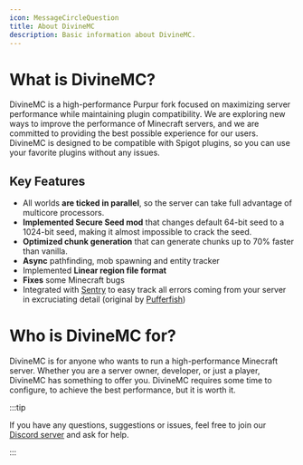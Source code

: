 ```yaml
---
icon: MessageCircleQuestion
title: About DivineMC
description: Basic information about DivineMC.
---
```


# What is DivineMC?
DivineMC is a high-performance Purpur fork focused on maximizing server performance while maintaining plugin compatibility. We are exploring new ways to improve the performance of Minecraft servers, and we are committed to providing the best possible experience for our users. DivineMC is designed to be compatible with Spigot plugins, so you can use your favorite plugins without any issues.

## Key Features
- All worlds **are ticked in parallel**, so the server can take full advantage of multicore processors.
- **Implemented Secure Seed mod** that changes default 64-bit seed to a 1024-bit seed, making it almost impossible to crack the seed.
- **Optimized chunk generation** that can generate chunks up to 70% faster than vanilla.
- **Async** pathfinding, mob spawning and entity tracker
- Implemented **Linear region file format**
- **Fixes** some Minecraft bugs
- Integrated with [Sentry](https://sentry.io/welcome/) to easy track all errors coming from your server in excruciating detail (original by [Pufferfish](https://github.com/pufferfish-gg/Pufferfish))

# Who is DivineMC for?

DivineMC is for anyone who wants to run a high-performance Minecraft server. Whether you are a server owner, developer, or just a player, DivineMC has something to offer you.
DivineMC requires some time to configure, to achieve the best performance, but it is worth it.

:::tip

If you have any questions, suggestions or issues, feel free to join our [Discord server](https://discord.gg/qNyybSSPm5) and ask for help.

:::

